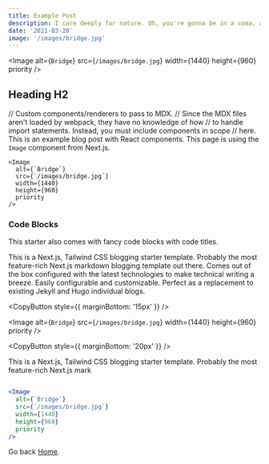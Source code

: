 ```yaml
---
title: Example Post
description: I care deeply for nature. Oh, you're gonna be in a coma, all right. He'll want to use your yacht, and I don't want this thing smelling like fish. Get me a vodka rocks. And a piece of toast. No! I was ashamed to be SEEN with you. I like being with you.
date: '2021-03-20'
image: '/images/bridge.jpg'
---
```


<Image
  alt={`Bridge`}
  src={`/images/bridge.jpg`}
  width={1440}
  height={960}
  priority
/>

## Heading H2

// Custom components/renderers to pass to MDX.
// Since the MDX files aren't loaded by webpack, they have no knowledge of how
// to handle import statements. Instead, you must include components in scope
// here.
This is an example blog post with React components. This page is using the `Image` component from Next.js.

```jsx:example-post.mdx
<Image
  alt={`Bridge`}
  src={`/images/bridge.jpg`}
  width={1440}
  height={960}
  priority
/>
```

### Code Blocks

This starter also comes with fancy code blocks with code titles.

This is a Next.js, Tailwind CSS blogging starter template. Probably the most feature-rich Next.js markdown blogging template out there. Comes out of the box configured with the latest technologies to make technical writing a breeze. Easily configurable and customizable. Perfect as a replacement to existing Jekyll and Hugo individual blogs.

<CopyButton style={{ marginBottom: '15px' }} />

<Image
  alt={`Bridge`}
  src={`/images/bridge.jpg`}
  width={1440}
  height={960}
  priority
/>

<CopyButton style={{ marginBottom: '20px' }} />

This is a Next.js, Tailwind CSS blogging starter template. Probably the most feature-rich Next.js mark

```jsx:example.jsx

<Image
  alt={`Bridge`}
  src={`/images/bridge.jpg`}
  width={1440}
  height={960}
  priority
/>
```

Go back [Home](/).
